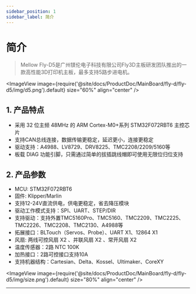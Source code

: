 ---
sidebar_position: 1
sidebar_label: 简介
---


# 简介

> Mellow Fly-D5是广州镁伦电子科技有限公司Fly3D主板研发团队推出的一款高性能3D打印机主板，最多支持5路步进电机。


<ImageView image={require('@site/docs/ProductDoc/MainBoard/fly-d/fly-d5/img/d5.png').default} size="60%" align="center" />

## **1. 产品特点**

* 采用 32 位主频 48MHz 的 ARM Cortex-M0+系列 STM32F072RBT6 主控芯片
* 支持CAN总线连接，数据传输更稳定，延迟更小，连接更稳定
* 驱动支持：A4988、LV8729、DRV8225、TMC2208/2209/5160等
* 板载 DIAG 功能引脚，只需通过简单的拔插跳线帽即可使用无限位归位支持

## 2. 产品参数

* MCU: STM32F072RBT6
* 固件:  Klipper/Marlin
* 支持12-24V直流供电，供电更稳定，省去降压模块
* 驱动工作模式支持：SPI、UART、STEP/DIR
* 支持驱动：支持外置TMC5160Pro、TMC5160、TMC2209、TMC2225、TMC2226、TMC2208、TMC2130、A4988等
* 拓展接口：BLTouch（Servos、Probe）、UART X1、12864 X1
* 风扇: 两线可控风扇 X2 、并联风扇 X2 、常开风扇 X2
* 温度传感器：2路 NTC 100K
* 加热接口：2路可控接口支持10A
* 支持机器结构：Cartesian、Delta、Kossel、Ultimaker、CoreXY

<ImageView image={require('@site/docs/ProductDoc/MainBoard/fly-d/fly-d5/img/size.png').default} size="80%" align="center" />

----
